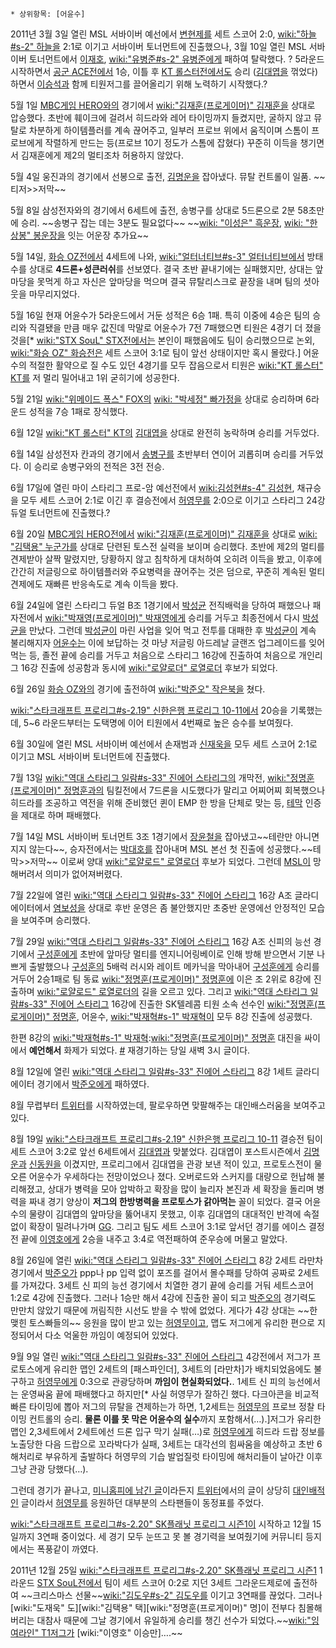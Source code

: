  * 상위항목: [어윤수]

2011년 3월 3일 열린 MSL 서바이버 예선에서 [[변현제]]를 세트 스코어 2:0, [[wiki:"하늘#s-2" 하늘]]을 2:1로 이기고 서바이버 토너먼트에 진출했으나, 3월 10일 열린 MSL 서바이버 토너먼트에서 [[이재호]], [[wiki:"유병준#s-2" 유병준]]에게 패하여 탈락했다.
?
5라운드 시작하면서 [[공군 ACE]]전에서 1승, 이틀 후 [[KT 롤스터]]전에서도 승리 ([[김대엽]]을 꺾었다)하면서 [[이승석]]과 함께 티원저그를 끌어올리기 위해 노력하기 시작했다.?

5월 1일 [[MBC게임 HERO]]와의 경기에서 [[wiki:"김재훈(프로게이머)" 김재훈]]을 상대로 압승했다. 초반에 훼이크에 걸려서 히드라와 레어 타이밍까지 들켰지만, 굴하지 않고 뮤탈로 차분하게 하이템플러를 계속 끊어주고, 일부러 프로브 위에서 움직이며 스톰이 프로브에게 작렬하게 만드는 등(프로브 10기 정도가 스톰에 잡혔다) 꾸준히 이득을 챙기면서 김재훈에게 제2의 멀티조차 허용하지 않았다.

5월 4일 웅진과의 경기에서 선봉으로 출전, [[김명운]]을 잡아냈다. 뮤탈 컨트롤이 일품. ~~티저>>저막~~

5월 8일 삼성전자와의 경기에서 6세트에 출전, 송병구를 상대로 5드론으로 2분 58초만에 승리. ~~송병구 잡는 데는 3분도 필요없다~~ ~~[[wiki: "이성은" 흑운장]], [[wiki: "한상봉" 봉운장]]을 잇는 어운장 추가요~~

5월 14일, [[화승 OZ]]전에서 4세트에 나와, [[wiki:"얼터너티브#s-3" 얼터너티브]]에서 방태수를 상대로 '''4드론+성큰러쉬'''를 선보였다. 결국 초반 끝내기에는 실패했지만, 상대는 앞마당을 못먹게 하고 자신은 앞마당을 먹으며 결국 뮤탈리스크로 끝장을 내며 팀의 셧아웃을 마무리지었다.

5월 16일 현재 어윤수가 5라운드에서 거둔 성적은 6승 1패. 특히 이중에 4승은 팀의 승리와 직결됐을 만큼 매우 값진데 막말로 어윤수가 7전 7패했으면 티원은 4경기 더 졌을 것을[* [[wiki:"STX SouL" STX]]전에서는 본인이 패했음에도 팀이 승리했으므로 논외, [[wiki:"화승 OZ" 화승]]전은 세트 스코어 3:1로 팀이 앞선 상태이지만 혹시 몰랐다.] 어윤수의 적절한 활약으로 질 수도 있던 4경기를 모두 잡음으로서 티원은 [[wiki:"KT 롤스터" KT]]를 저 멀리 밀어내고 1위 굳히기에 성공한다.

5월 21일 [[wiki:"위메이드 폭스" FOX]]의 [[wiki: "박세정" 빠가정]]을 상대로 승리하며 6라운드 성적을 7승 1패로 장식했다.

6월 12일 [[wiki:"KT 롤스터" KT]]의 [[김대엽]]을 상대로 완전히 농락하며 승리를 거두었다.

6월 14일 삼성전자 칸과의 경기에서 [[송병구]]를 초반부터 연이어 괴롭히며 승리를 거두었다. 이 승리로 송병구와의 전적은 3전 전승.

6월 17일에 열린 마이 스타리그 프로-암 예선전에서 [[wiki:김성현#s-4" 김성현]], 채규승을 모두 세트 스코어 2:1로 이긴 후 결승전에서 [[허영무]]를 2:0으로 이기고 스타리그 24강 듀얼 토너먼트에 진출했다.?

6월 20일 [[MBC게임 HERO]]전에서 [[wiki:"김재훈(프로게이머)" 김재훈]]을 상대로 [[wiki: "김택용" 누군가]]를 상대로 단련된 토스전 실력을 보이며 승리했다. 초반에 제2의 멀티를 견제받아 살짝 말렸지만, 당황하지 않고 침착하게 대처하여 오히려 이득을 봤고, 이후에 간간히 저글링으로 하이템플러와 주요병력을 끊어주는 것은 덤으로, 꾸준히 계속된 멀티 견제에도 재빠른 반응속도로 계속 이득을 봤다.

6월 24일에 열린 스타리그 듀얼 B조 1경기에서 [[박성균]] 전직배럭을 당하여 패했으나 패자전에서 [[wiki:"박재영(프로게이머)" 박재영]]에게 승리를 거두고 최종전에서 다시 [[박성균]]을 만났다. 그런데 [[박성균]]이 마린 사업을 잊어 먹고 전투를 대패한 후 [[박성균]]이 계속 불리해지자 [[어윤수]]는 이에 보답하는 것 마냥 저글링 아드레날 글랜즈 업그레이드를 잊어 먹는 등, 졸전 끝에 승리를 거두고 처음으로 스타리그 16강에 진출하여 처음으로 개인리그 16강 진출에 성공함과 동시에 [[wiki:"로얄로더" 로열로더]] 후보가 되었다.

6월 26일 [[화승 OZ]]와의 경기에 출전하여 [[wiki:"박준오" 작은북]]을 쳤다.


[[wiki:"스타크래프트 프로리그#s-2.19" 신한은행 프로리그 10-11]]에서 20승을 기록했는데, 5~6 라운드부터는 도택명에 이어 티원에서 4번째로 높은 승수를 보여줬다.

6월 30일에 열린 MSL 서바이버 예선에서 손재범과 [[신재욱]]을 모두 세트 스코어 2:1로 이기고 MSL 서바이버 토너먼트에 진출했다.

7월 13일 [[wiki:"역대 스타리그 일람#s-33" 진에어 스타리그]]의 개막전, [[wiki:"정명훈(프로게이머)" 정명훈]]과의 팀킬전에서 7드론을 시도했다가 말리고 어찌어찌 회복했으나 히드라를 조공하고 역전을 위해 준비했던 퀸이 EMP 한 방을 단체로 맞는 등, [[테막]] 인증을 제대로 하며 패배했다.

7월 14일 MSL 서바이버 토너먼트 3조 1경기에서 [[장윤철]]을 잡아냈고~~테란만 아니면 지지 않는다~~, 승자전에서는 [[박대호]]를 잡아내며 MSL 본선 첫 진출에 성공했다.~~테막>>저막~~ 이로써 양대 [[wiki:"로얄로드" 로열로더]] 후보가 되었다. 그런데 [[MSL]]이 망해버려서 의미가 없어져버렸다.

7월 22일에 열린 [[wiki:"역대 스타리그 일람#s-33" 진에어 스타리그]] 16강 A조 글라디에이터에서 [[염보성]]을 상대로 후반 운영은 좀 불안했지만 초중반 운영에선 안정적인 모습을 보여주며 승리했다.

7월 29일 [[wiki:"역대 스타리그 일람#s-33" 진에어 스타리그]] 16강 A조 신피의 능선 경기에서 [[구성훈]]에게 초반에 앞마당 멀티를 엔지니어링베이로 인해 방해 받으면서 기분 나쁘게 출발했으나 [[구성훈]]의 5배럭 러시와 레이트 메카닉을 막아내어 [[구성훈]]에게 승리를 거두어 2승1패로 팀 동료 [[wiki:"정명훈(프로게이머)" 정명훈]]에 이은 조 2위로 8강에 진출하며 [[wiki:"로얄로드" 로열로더]]의 길을 오르고 있다. 그리고 [[wiki:"역대 스타리그 일람#s-33" 진에어 스타리그]] 16강에 진출한 SK텔레콤 티원 소속 선수인 [[wiki:"정명훈(프로게이머)" 정명훈]], 어윤수, [[wiki:"박재혁#s-1" 박재혁]]이 모두 8강 진출에 성공했다.

한편 8강의 [[wiki:"박재혁#s-1" 박재혁]]:[[wiki:"정명훈(프로게이머)" 정명훈]] 대진을 싸이에서 '''예언해서''' 화제가 되었다. [http://cfile29.uf.tistory.com/image/1569514B4E33A1AC26FB74 #] 재경기하는 당일 새벽 3시 글이다.

8월 12일에 열린 [[wiki:"역대 스타리그 일람#s-33" 진에어 스타리그]] 8강 1세트 글라디에이터 경기에서 [[박준오]]에게 패하였다.

8월 무렵부터 [http://twitter.com/#!/eys7431 트위터]를 시작하였는데, 팔로우하면 맞팔해주는 대인배스러움을 보여주고있다.

8월 19일 [[wiki:"스타크래프트 프로리그#s-2.19" 신한은행 프로리그 10-11]] 결승전 팀이 세트 스코어 3:2로 앞선 6세트에서 [[김대엽]]과 맞붙었다. 김대엽이 포스트시즌에서 [[김명운]]과 [[신동원]]을 이겼지만, 프로리그에서 김대엽을 관광 보낸 적이 있고, 프로토스전이 물 오른 어윤수가 우세하다는 전망이었으나 졌다. 오버로드와 스커지를 대량으로 헌납해 불리해졌고, 상대가 병력을 모아 압박하고 확장을 많이 늘리자 본진과 세 확장을 돌리며 병력을 짜내 경기 양상이 '''저그의 한방병력을 프로토스가 갉아먹는''' 꼴이 되었다. 결국 어윤수의 물량이 김대엽의 앞마당을 뚫어내지 못했고, 이후 김대엽의 대대적인 반격에 속절없이 확장이 밀려나가며 [[GG]]. 그리고 팀도 세트 스코어 3:1로 앞서던 경기를 에이스 결정전 끝에 [[이영호]]에게 2승을 내주고 3:4로 역전패하여 준우승에 머물고 말았다.

8월 26일에 열린 [[wiki:"역대 스타리그 일람#s-33" 진에어 스타리그]] 8강 2세트 라만차 경기에서 [[박준오]]가 ppp나 pp 입력 없이 포즈를 걸어서 몰수패를 당하여 공짜로 2세트를 가져갔다. 3세트 신 피의 능선 경기에서 치열한 경기 끝에 승리를 거둬 세트스코어 1:2로 4강에 진출했다. 그러나 1승만 해서 4강에 진출한 꼴이 되고 [[박준오]]의 경기력도 만만치 않았기 때문에 꺼림직한 시선도 받을 수 밖에 없었다.
게다가 4강 상대는 ~~한 맺힌 토스빠들의~~ 응원을 많이 받고 있는 [[허영무]]이고, 맵도 저그에게 유리한 편으로 지정되어서 다소 억울한 까임이 예정되어 있었다.

9월 9일 열린 [[wiki:"역대 스타리그 일람#s-33" 진에어 스타리그]] 4강전에서 저그가 프로토스에게 유리한 맵인 2세트의 [패스파인더], 3세트의 [라만차]가 배치되었음에도 불구하고 [[허영무]]에게 0:3으로 관광당하며 '''까임이 현실화되었다.'''. 1세트 신 피의 능선에서는 운영싸움 끝에 패배했다고 하지만[* 사실 허영무가 잘하긴 했다. 다크아콘을 비교적 빠른 타이밍에 뽑아 저그의 뮤탈을 견제하는가 하면, 1,2세트는 [[허영무]]의 프로브 정찰 타이밍 컨트롤의 승리. '''물론 이를 못 막은 어윤수의 실수'''까지 포함해서(…).]저그가 유리한 맵인 2,3세트에서 2세트에선 드론 입구 막기 실패(…)로 [[허영무]]에게 히드라 드랍 정보를 노출당한 다음 드랍으로 꼬라박다가 실패, 3세트는 대각선의 힘싸움을 예상하고 초반 6해처리로 부유하게 출발하다 허영무의 기습 발업질럿 타이밍에 해처리들이 날아간 이후 그냥 관광 당했다(…).

그런데 경기가 끝나고, [http://gall.dcgame.in/list.php?id=starcraft_new&no=400062&page=1&search_pos=-399369&k_type=0100&keyword=%EC%96%B4%EC%9C%A4%EC%88%98&bbs= 미니홈피에 남긴 글]이라든지 [http://twitter.com/eys7431 트위터]에서의 글이 상당히 [[대인배]]적인 글이라서 [[허영무]]를 응원하던 대부분의 스타팬들이 동정표를 주었다.

[[wiki:"스타크래프트 프로리그#s-2.20" SK플래닛 프로리그 시즌1]]이 시작하고 12월 15일까지 3연패 중이었다. 세 경기 모두 눈뜨고 못 볼 경기력을 보여줬기에 커뮤니티 등지에서는 폭풍같이 까였다.

2011년 12월 25일 [[wiki:"스타크래프트 프로리그#s-2.20" SK플래닛 프로리그 시즌1]] 1라운드 [[STX SouL]]전에서 팀이 세트 스코어 0:2로 지던 3세트 그라운드제로에 출전하여 ~~크리스마스 선물~~[[wiki:"김도우#s-2" 김도우]]를 이기고 3연패를 끊었다. 그러나 [wiki:"도재욱" 도][wiki:"김택용" 택][wiki:"정명훈(프로게이머)" 명]이 전부다 침몰해버리는 대참사 때문에 그날 경기에서 유일하게 승리를 챙긴 선수가 되었다.~~[[wiki:"잉여라인" T1저그]]가 [wiki:"이영호" 이승만]….~~
